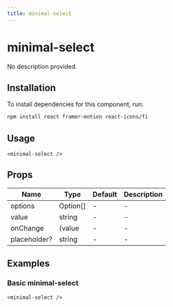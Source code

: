 ```yaml
---
title: minimal-select
---
```


# minimal-select

No description provided.

## Installation
To install dependencies for this component, run:
```bash
npm install react framer-motion react-icons/fi
```

## Usage
```tsx
<minimal-select />
```

## Props
| Name      | Type     | Default | Description                 |
|-----------|----------|---------|-----------------------------|
| options | Option[] | - | - |
| value | string | - | - |
| onChange | (value | - | - |
| placeholder? | string | - | - |

## Examples

### Basic minimal-select
```tsx
<minimal-select />
```


